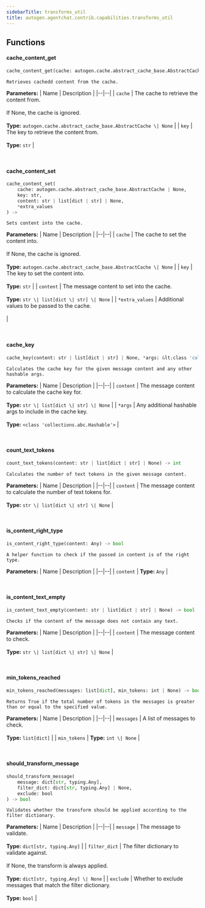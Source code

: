```yaml
---
sidebarTitle: transforms_util
title: autogen.agentchat.contrib.capabilities.transforms_util
---
```


## Functions

<code class="doc-symbol doc-symbol-heading doc-symbol-function"></code>
#### cache_content_get
<a href="#autogen.agentchat.contrib.capabilities.transforms_util..cache_content_get" class="headerlink" title="Permanent link"></a>

```python
cache_content_get(cache: autogen.cache.abstract_cache_base.AbstractCache | None, key: str) -> tuple[str | list[dict | str] | None, ...] | None
```

    Retrieves cachedd content from the cache.

<b>Parameters:</b>
| Name | Description |
|--|--|
| `cache` | The cache to retrieve the content from.<br/><br/>If None, the cache is ignored.<br/><br/>**Type:** `autogen.cache.abstract_cache_base.AbstractCache \| None` |
| `key` | The key to retrieve the content from.<br/><br/>**Type:** `str` |

<br />

<code class="doc-symbol doc-symbol-heading doc-symbol-function"></code>
#### cache_content_set
<a href="#autogen.agentchat.contrib.capabilities.transforms_util..cache_content_set" class="headerlink" title="Permanent link"></a>

```python
cache_content_set(
    cache: autogen.cache.abstract_cache_base.AbstractCache | None,
    key: str,
    content: str | list[dict | str] | None,
    *extra_values
) -> 
```

    Sets content into the cache.

<b>Parameters:</b>
| Name | Description |
|--|--|
| `cache` | The cache to set the content into.<br/><br/>If None, the cache is ignored.<br/><br/>**Type:** `autogen.cache.abstract_cache_base.AbstractCache \| None` |
| `key` | The key to set the content into.<br/><br/>**Type:** `str` |
| `content` | The message content to set into the cache.<br/><br/>**Type:** `str \| list[dict \| str] \| None` |
| `*extra_values` | Additional values to be passed to the cache.<br/><br/> |

<br />

<code class="doc-symbol doc-symbol-heading doc-symbol-function"></code>
#### cache_key
<a href="#autogen.agentchat.contrib.capabilities.transforms_util..cache_key" class="headerlink" title="Permanent link"></a>

```python
cache_key(content: str | list[dict | str] | None, *args: &lt;class 'collections.abc.Hashable'>) -> str
```

    Calculates the cache key for the given message content and any other hashable args.

<b>Parameters:</b>
| Name | Description |
|--|--|
| `content` | The message content to calculate the cache key for.<br/><br/>**Type:** `str \| list[dict \| str] \| None` |
| `*args` | Any additional hashable args to include in the cache key.<br/><br/>**Type:** `<class 'collections.abc.Hashable'>` |

<br />

<code class="doc-symbol doc-symbol-heading doc-symbol-function"></code>
#### count_text_tokens
<a href="#autogen.agentchat.contrib.capabilities.transforms_util..count_text_tokens" class="headerlink" title="Permanent link"></a>

```python
count_text_tokens(content: str | list[dict | str] | None) -> int
```

    Calculates the number of text tokens in the given message content.

<b>Parameters:</b>
| Name | Description |
|--|--|
| `content` | The message content to calculate the number of text tokens for.<br/><br/>**Type:** `str \| list[dict \| str] \| None` |

<br />

<code class="doc-symbol doc-symbol-heading doc-symbol-function"></code>
#### is_content_right_type
<a href="#autogen.agentchat.contrib.capabilities.transforms_util..is_content_right_type" class="headerlink" title="Permanent link"></a>

```python
is_content_right_type(content: Any) -> bool
```

    A helper function to check if the passed in content is of the right type.

<b>Parameters:</b>
| Name | Description |
|--|--|
| `content` | **Type:** `Any` |

<br />

<code class="doc-symbol doc-symbol-heading doc-symbol-function"></code>
#### is_content_text_empty
<a href="#autogen.agentchat.contrib.capabilities.transforms_util..is_content_text_empty" class="headerlink" title="Permanent link"></a>

```python
is_content_text_empty(content: str | list[dict | str] | None) -> bool
```

    Checks if the content of the message does not contain any text.

<b>Parameters:</b>
| Name | Description |
|--|--|
| `content` | The message content to check.<br/><br/>**Type:** `str \| list[dict \| str] \| None` |

<br />

<code class="doc-symbol doc-symbol-heading doc-symbol-function"></code>
#### min_tokens_reached
<a href="#autogen.agentchat.contrib.capabilities.transforms_util..min_tokens_reached" class="headerlink" title="Permanent link"></a>

```python
min_tokens_reached(messages: list[dict], min_tokens: int | None) -> bool
```

    Returns True if the total number of tokens in the messages is greater than or equal to the specified value.

<b>Parameters:</b>
| Name | Description |
|--|--|
| `messages` | A list of messages to check.<br/><br/>**Type:** `list[dict]` |
| `min_tokens` | **Type:** `int \| None` |

<br />

<code class="doc-symbol doc-symbol-heading doc-symbol-function"></code>
#### should_transform_message
<a href="#autogen.agentchat.contrib.capabilities.transforms_util..should_transform_message" class="headerlink" title="Permanent link"></a>

```python
should_transform_message(
    message: dict[str, typing.Any],
    filter_dict: dict[str, typing.Any] | None,
    exclude: bool
) -> bool
```

    Validates whether the transform should be applied according to the filter dictionary.

<b>Parameters:</b>
| Name | Description |
|--|--|
| `message` | The message to validate.<br/><br/>**Type:** `dict[str, typing.Any]` |
| `filter_dict` | The filter dictionary to validate against.<br/><br/>If None, the transform is always applied.<br/><br/>**Type:** `dict[str, typing.Any] \| None` |
| `exclude` | Whether to exclude messages that match the filter dictionary.<br/><br/>**Type:** `bool` |

<br />